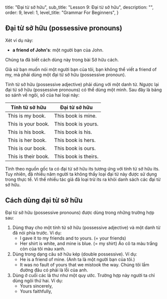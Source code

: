   title: "Đại từ sở hữu",
  sub_title: "Lesson 9: Đại từ sở hữu",
  description: "",
  order: 9,
  level: 1,
  level_title: "Grammar For Beginners",
}

## Đại từ sở hữu (possessive pronouns)

Xét ví dụ này:

- **a friend of John's**: một người bạn của John.

Chúng ta đã biết cách dùng này trong bài Sở hữu cách.

Giả sử bạn muốn nói một người bạn của tôi, bạn không thể viết a friend of my, mà phải
dùng một đại từ sở hữu (possessive pronoun).

Tính từ sở hữu (possessive adjective) phải dùng với một danh từ. Ngược lại đại từ sở hữu (possessive pronouns) có thể dùng một mình. Sau đây là bảng so sánh về ngôi, số của hai loại này:

| Tính từ sở hữu      | Đại từ sở hữu        |
| ------------------- | -------------------- |
| This is my book.    | This book is mine.   |
| This is your book.  | This book is yours.  |
| This is his book.   | This book is his.    |
| This is her book.   | This book is hers.   |
| This is our book.   | This book is ours.   |
| This is their book. | This book is theirs. |

Tính theo nguồn gốc ta có đại từ sở hữu its tương ứng với tính từ sở hữu its. Tuy nhiên, đã nhiều năm người ta không thấy loại đại từ này được sử dụng trong thực tế. Vì thế nhiều tác giả đã loại trừ its ra khỏi danh sách các đại từ sở hữu.

## Cách dùng đại từ sở hữu

Đại từ sở hữu (possessive pronouns) được dùng trong những trường hợp sau:

1. Dùng thay cho một tính từ sở hữu (possessive adjective) và một danh từ đã nói phía trước. Ví dụ:
   - I gave it to my friends and to yours. (= your friends)
   - Her shirt is white, and mine is blue. (= my shirt)
     Áo cô ta màu trắng còn của tôi màu xanh.
2. Dùng trong dạng câu sở hữu kép (double possessive). Ví dụ:
   - He is a friend of mine. (Anh ta là một người bạn của tôi.)
   - It was no fault of yours that we mistook the way.
     Chúng tôi lầm đường đâu có phải là lỗi của anh.
3. Dùng ở cuối các lá thư như một quy ước. Trường hợp này người ta chỉ dùng ngôi thứ hai. Ví dụ:
   - Yours sincerely,
   - Yours faithfully,
